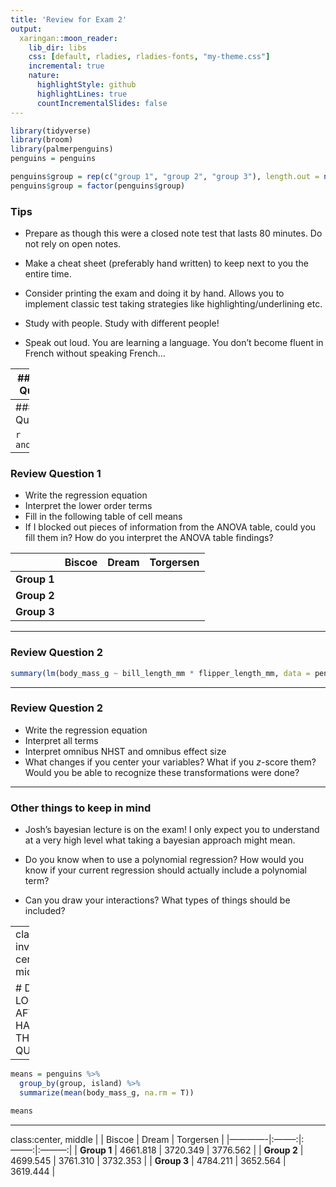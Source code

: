 ```yaml
---
title: 'Review for Exam 2'
output:
  xaringan::moon_reader:
    lib_dir: libs
    css: [default, rladies, rladies-fonts, "my-theme.css"]
    incremental: true
    nature:
      highlightStyle: github
      highlightLines: true
      countIncrementalSlides: false
---
```


```r
library(tidyverse)
library(broom)
library(palmerpenguins)
penguins = penguins

penguins$group = rep(c("group 1", "group 2", "group 3"), length.out = nrow(penguins))
penguins$group = factor(penguins$group)
```

### Tips 
- Prepare as though this were a closed note test that lasts 80 minutes. Do not rely on open notes. 

- Make a cheat sheet (preferably hand written) to keep next to you the entire time.

- Consider printing the exam and doing it by hand. Allows you to implement classic test taking strategies like highlighting/underlining etc.

- Study with people. Study with different people! 

- Speak out loud. You are learning a language. You don't become fluent in French without speaking French...

---
### Review Question 1

```r
q1Mod = lm(body_mass_g ~ group * island, data = penguins)
```

```r
summary(lm(body_mass_g ~ group * island, data = penguins))
```

---
### Review Question 1

```r
anova(q1Mod)
```
---
### Review Question 1

- Write the regression equation
- Interpret the lower order terms
- Fill in the following table of cell means
- If I blocked out pieces of information from the ANOVA table, could you fill them in? How do you interpret the ANOVA table findings?


|             | Biscoe | Dream | Torgersen |
|-------------|--------|-------|-----------|
| **Group 1** |        |       |           |
| **Group 2** |        |       |           |
| **Group 3** |        |       |           |

---

### Review Question 2

```r
summary(lm(body_mass_g ~ bill_length_mm * flipper_length_mm, data = penguins))
```

---

### Review Question 2

- Write the regression equation
- Interpret all terms
- Interpret omnibus NHST and omnibus effect size 
- What changes if you center your variables? What if you $z$-score them? Would you be able to recognize these transformations were done? 

---

### Other things to keep in mind

- Josh's bayesian lecture is on the exam! I only expect you to understand at a very high level what taking a bayesian approach might mean.

- Do you know when to use a polynomial regression? How would you know if your current regression should actually include a polynomial term?

- Can you draw your interactions? What types of things should be included? 

---
class: inverse, center, middle

# DO NOT LOOK UNTIL AFTER YOU HAVE TRIED THE REVIEW QUESTIONS!

---

```r
means = penguins %>% 
  group_by(group, island) %>% 
  summarize(mean(body_mass_g, na.rm = T))

means
```

---
class:center, middle
|             |  Biscoe  |  Dream   | Torgersen |
|-------------|:--------:|:--------:|:---------:|
| **Group 1** | 4661.818 | 3720.349 | 3776.562  |
| **Group 2** | 4699.545 | 3761.310 | 3732.353  |
| **Group 3** | 4784.211 | 3652.564 | 3619.444  |
